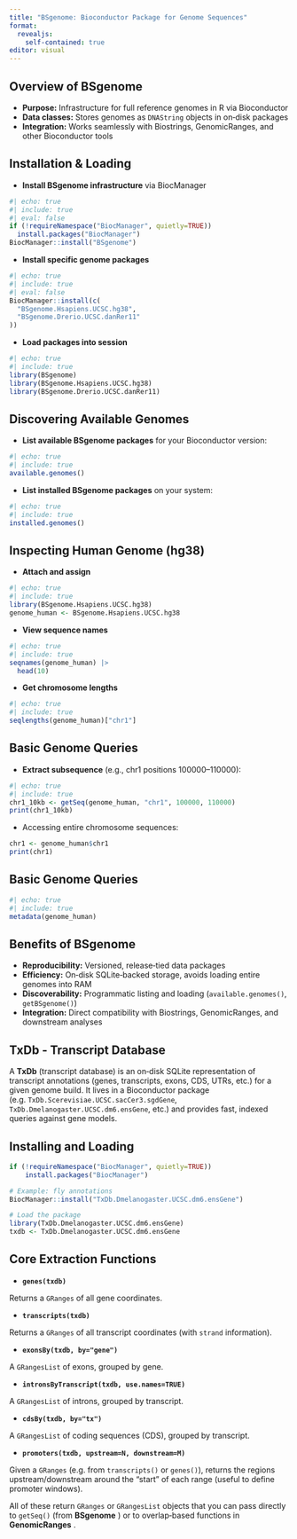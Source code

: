 ```yaml
---
title: "BSgenome: Bioconductor Package for Genome Sequences"
format:
  revealjs:
    self-contained: true
editor: visual
---
```

<style>
.reveal {
  font-size: 160%;
}
</style>

## Overview of BSgenome

- **Purpose:**  Infrastructure for full reference genomes in R via Bioconductor
- **Data classes:**  Stores genomes as `DNAString` objects in on‑disk packages
- **Integration:**  Works seamlessly with Biostrings, GenomicRanges, and other Bioconductor tools


## Installation & Loading

- **Install BSgenome infrastructure**  via BiocManager

```r
#| echo: true
#| include: true
#| eval: false
if (!requireNamespace("BiocManager", quietly=TRUE))
  install.packages("BiocManager")
BiocManager::install("BSgenome")
```

- **Install specific genome packages**

```r
#| echo: true
#| include: true
#| eval: false
BiocManager::install(c(
  "BSgenome.Hsapiens.UCSC.hg38",
  "BSgenome.Drerio.UCSC.danRer11"
))
```

- **Load packages into session**

```r
#| echo: true
#| include: true
library(BSgenome)
library(BSgenome.Hsapiens.UCSC.hg38)
library(BSgenome.Drerio.UCSC.danRer11)
```

## Discovering Available Genomes
- **List available BSgenome packages**  for your Bioconductor version:
```r
#| echo: true
#| include: true
available.genomes()
```
- **List installed BSgenome packages**  on your system:
```r
#| echo: true
#| include: true
installed.genomes()
```

## Inspecting Human Genome (hg38)


- **Attach and assign**

```r
#| echo: true
#| include: true
library(BSgenome.Hsapiens.UCSC.hg38)
genome_human <- BSgenome.Hsapiens.UCSC.hg38
```
- **View sequence names**
```r
#| echo: true
#| include: true
seqnames(genome_human) |>
  head(10)
```

- **Get chromosome lengths**
```r
#| echo: true
#| include: true
seqlengths(genome_human)["chr1"]
```


## Basic Genome Queries


- **Extract subsequence**  (e.g., chr1 positions 100000–110000):

```r
#| echo: true
#| include: true
chr1_10kb <- getSeq(genome_human, "chr1", 100000, 110000)
print(chr1_10kb)
```
- Accessing entire chromosome sequences:
```r
chr1 <- genome_human$chr1
print(chr1)
```
## Basic Genome Queries
```r
#| echo: true
#| include: true
metadata(genome_human)
```

## Benefits of BSgenome

- **Reproducibility:**  Versioned, release‑tied data packages
- **Efficiency:**  On‑disk SQLite‑backed storage, avoids loading entire genomes into RAM
- **Discoverability:**  Programmatic listing and loading (`available.genomes()`, `getBSgenome()`)
- **Integration:**  Direct compatibility with Biostrings, GenomicRanges, and downstream analyses


## TxDb - Transcript Database

A **TxDb**  (transcript database) is an on‑disk SQLite representation of transcript annotations (genes, transcripts, exons, CDS, UTRs, etc.) for a given genome build. It lives in a Bioconductor package (e.g. `TxDb.Scerevisiae.UCSC.sacCer3.sgdGene`, `TxDb.Dmelanogaster.UCSC.dm6.ensGene`, etc.) and provides fast, indexed queries against gene models.


## Installing and Loading



```r
if (!requireNamespace("BiocManager", quietly=TRUE))
    install.packages("BiocManager")

# Example: fly annotations
BiocManager::install("TxDb.Dmelanogaster.UCSC.dm6.ensGene")

# Load the package
library(TxDb.Dmelanogaster.UCSC.dm6.ensGene)
txdb <- TxDb.Dmelanogaster.UCSC.dm6.ensGene
```


## Core Extraction Functions


- **`genes(txdb)`**

Returns a `GRanges` of all gene coordinates.

- **`transcripts(txdb)`**

Returns a `GRanges` of all transcript coordinates (with `strand` information).

- **`exonsBy(txdb, by="gene")`**

A `GRangesList` of exons, grouped by gene.

- **`intronsByTranscript(txdb, use.names=TRUE)`**

A `GRangesList` of introns, grouped by transcript.

- **`cdsBy(txdb, by="tx")`**

A `GRangesList` of coding sequences (CDS), grouped by transcript.

- **`promoters(txdb, upstream=N, downstream=M)`**

Given a `GRanges` (e.g. from `transcripts()` or `genes()`), returns the regions upstream/downstream around the “start” of each range (useful to define promoter windows).

All of these return `GRanges` or `GRangesList` objects that you can pass directly to `getSeq()` (from **BSgenome** ) or to overlap‐based functions in **GenomicRanges** .

